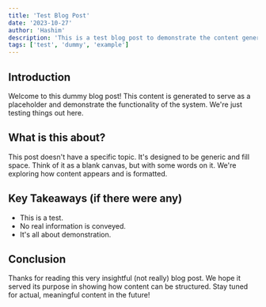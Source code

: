 ```yaml
---
title: 'Test Blog Post'
date: '2023-10-27'
author: 'Hashim'
description: 'This is a test blog post to demonstrate the content generation.'
tags: ['test', 'dummy', 'example']
---
```


## Introduction

Welcome to this dummy blog post! This content is generated to serve as a placeholder and demonstrate the functionality of the system. We're just testing things out here.

## What is this about?

This post doesn't have a specific topic. It's designed to be generic and fill space. Think of it as a blank canvas, but with some words on it. We're exploring how content appears and is formatted.

## Key Takeaways (if there were any)

- This is a test.
- No real information is conveyed.
- It's all about demonstration.

## Conclusion

Thanks for reading this very insightful (not really) blog post. We hope it served its purpose in showing how content can be structured. Stay tuned for actual, meaningful content in the future!
